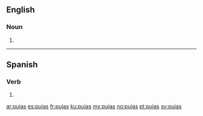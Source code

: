 ==English==

===Noun===
{{head|en|plural}}

# {{plural of|puja|lang=en}}

----

==Spanish==

===Verb===
{{es-verb-form|pujar}}

# {{es-verb form of|ending=ar|mood=indicative|tense=present|pers=2|formal=no|number=singular|pujar}}

[[ar:pujas]]
[[es:pujas]]
[[fr:pujas]]
[[ku:pujas]]
[[my:pujas]]
[[no:pujas]]
[[pt:pujas]]
[[sv:pujas]]